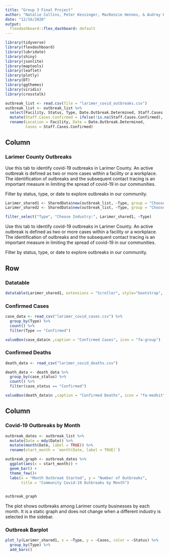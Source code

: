 ```yaml
---
title: "Group 3 Final Project"
author: "Natalie Collins, Peter Kessinger, MacKenzie Hennes, & Audrey Dickinson"
date: "12/16/2020"
output:
  flexdashboard::flex_dashboard: default
---
```


  
```r
library(tidyverse)
library(flexdashboard)
library(lubridate)
library(shiny)
library(jsonlite)
library(maptools)
library(leaflet)
library(plotly)
library(DT)
library(ggthemes)
library(viridis)
library(crosstalk)

outbreak_list <- read.csv(file = "larimer_covid_outbreaks.csv")
outbreak_list <- outbreak_list %>%
  select(Facility, Status, Type, Date.Outbreak.Determined, Staff.Cases.Confirmed) %>% 
  mutate(Staff.Cases.Confirmed = ifelse(!is.na(Staff.Cases.Confirmed), Staff.Cases.Confirmed, 0)) %>% 
  rename(Location = Facility, Date = Date.Outbreak.Determined,
         Cases = Staff.Cases.Confirmed)
```


Column {.sidebar data-width=250}
-------------------------------------
### Larimer County Outbreaks


Use this tab to identify covid-19 outbreaks in Larimer County. An active outbreak is defined as two or more cases within a facility or a workplace. The identification of outbreaks and the subsequent contact tracing is an important measure in limiting the spread of covid-19 in our communities. 

Filter by status, type, or date to explore outbreaks in our community. 

```r
Larimer_shared1 <- SharedData$new(outbreak_list, ~Type, group = "Choose Industry")
Larimer_shared2 <- SharedData$new(outbreak_list, ~Type, group = "Choose Industry")

filter_select("Type", "Choose Industry:", Larimer_shared1, ~Type)


```


Use this tab to identify covid-19 outbreaks in Larimer County. An active outbreak is defined as two or more cases within a facility or a workplace. The identification of outbreaks and the subsequent contact tracing is an important measure in limiting the spread of covid-19 in our communities. 

Filter by status, type, or date to explore outbreaks in our community.

Row {data-height=600}
-------------------------------------
### Datatable

```r
datatable(Larimer_shared1, extensions = "Scroller", style="bootstrap", class="compact", width="100%", options=list(deferRender=TRUE, scrollY=300, scroller=TRUE))
```


### Confirmed Cases

```r
case_data <- read_csv("larimer_covid_cases.csv") %>% 
  group_by(Type) %>% 
  count() %>% 
  filter(Type == "Confirmed")

valueBox(case_data$n ,caption = "Confirmed Cases", icon = "fa-group")
```

### Confirmed Deaths
```r
death_data <- read_csv("larimer_covid_deaths.csv")

death_data <- death_data %>% 
  group_by(case_status) %>% 
  count() %>% 
  filter(case_status == "Confirmed")

valueBox(death_data$n ,caption = "Confirmed Deaths", icon = "fa-medkit")

```

Column {data-width=400, .tabset}
-------------------------------------
  
### Covid-19 Outbreaks by Month

```r
outbreak_dates <- outbreak_list %>% 
  mutate(Date = mdy(Date)) %>%  
  mutate(month(Date, label = TRUE)) %>% 
  rename(start_month = `month(Date, label = TRUE)`)

outbreak_graph <- outbreak_dates %>% 
  ggplot(aes(x = start_month)) +
  geom_bar() +
  theme_few()+
  labs(x = "Month Outbreak Started", y = "Number of Outbreaks", 
       title = "Community Covid-19 Outbreaks by Month")
  

outbreak_graph
```

The plot shows  outbreaks among Larimer county businesses by each month. It is a static graph and does not change when a different industry is selected in the sidebar. 

### Outbreak Barplot

```r
plot_ly(Larimer_shared1, x = ~Type, y = ~Cases, color = ~Status) %>%
  group_by(Type) %>% 
  add_bars()
```


